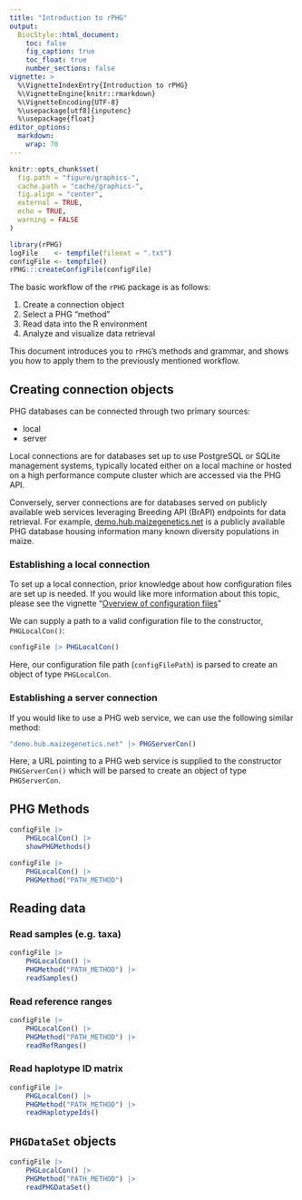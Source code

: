 ```yaml
---
title: "Introduction to rPHG"
output:
  BiocStyle::html_document:
    toc: false
    fig_caption: true
    toc_float: true
    number_sections: false
vignette: >
  %\VignetteIndexEntry{Introduction to rPHG}
  %\VignetteEngine{knitr::rmarkdown}
  %\VignetteEncoding{UTF-8}
  %\usepackage[utf8]{inputenc}
  %\usepackage{float}
editor_options:
  markdown:
    wrap: 70
---
```


```r
knitr::opts_chunk$set(
  fig.path = "figure/graphics-",
  cache.path = "cache/graphics-",
  fig.align = "center",
  external = TRUE,
  echo = TRUE,
  warning = FALSE
)

library(rPHG)
logFile    <- tempfile(fileext = ".txt")
configFile <- tempfile()
rPHG:::createConfigFile(configFile)
```

The basic workflow of the `rPHG` package is as follows:

1.  Create a connection object
2.  Select a PHG "method"
3.  Read data into the R environment
4.  Analyze and visualize data retrieval

This document introduces you to `rPHG`'s methods and grammar, and
shows you how to apply them to the previously mentioned workflow.

## Creating connection objects

PHG databases can be connected through two primary sources:

-   local
-   server

Local connections are for databases set up to use PostgreSQL or SQLite
management systems, typically located either on a local machine or
hosted on a high performance compute cluster which are accessed via
the PHG API.

Conversely, server connections are for databases served on publicly
available web services leveraging Breeding API (BrAPI) endpoints for
data retrieval. For example,
[demo.hub.maizegenetics.net](demo.hub.maizegenetics.net) is a publicly
available PHG database housing information many known diversity
populations in maize.

### Establishing a local connection

To set up a local connection, prior knowledge about how configuration
files are set up is needed. If you would like more information about
this topic, please see the vignette "[Overview of configuration
files](rphg_config_files.html)"

We can supply a path to a valid configuration file to the constructor,
`PHGLocalCon()`:

```r
configFile |> PHGLocalCon()
```

Here, our configuration file path (`configFilePath`) is parsed to
create an object of type `PHGLocalCon`.

### Establishing a server connection

If you would like to use a PHG web service, we can use the following
similar method:

```r
"demo.hub.maizegenetics.net" |> PHGServerCon()
```

Here, a URL pointing to a PHG web service is supplied to the
constructor `PHGServerCon()` which will be parsed to create an object
of type `PHGServerCon`.

## PHG Methods

```r
configFile |> 
    PHGLocalCon() |> 
    showPHGMethods()
```

```r
configFile |> 
    PHGLocalCon() |> 
    PHGMethod("PATH_METHOD")
```

## Reading data

### Read samples (e.g. taxa)

```r
configFile |> 
    PHGLocalCon() |> 
    PHGMethod("PATH_METHOD") |> 
    readSamples()
```

### Read reference ranges

```r
configFile |> 
    PHGLocalCon() |> 
    PHGMethod("PATH_METHOD") |> 
    readRefRanges()
```

### Read haplotype ID matrix

```r
configFile |> 
    PHGLocalCon() |> 
    PHGMethod("PATH_METHOD") |> 
    readHaplotypeIds()
```

## `PHGDataSet` objects

```r
configFile |> 
    PHGLocalCon() |> 
    PHGMethod("PATH_METHOD") |> 
    readPHGDataSet()
```


